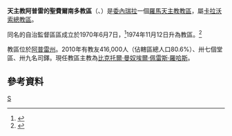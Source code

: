 {{Infobox Roman Catholic diocese
|Roman Catholic Diocese of = 天主教阿普雷的<br>聖費爾南多教區
|Latin name of diocese = Dioecesis Sancti Ferdinandi Apurensis
|image =  Apure in Venezuela.svg
|caption = 教區範圍
|location = [[委內瑞拉|委內瑞拉]]
|territory =[[阿普雷州|阿普雷州]]
|population =416,000
|rite = 拉丁禮
|patron = 
|province = 卡拉沃索
|established = 1954年
|cathedral = 嘉模聖母主教座堂
|副主教座堂 =
|leadership = 主教
|website =
|教宗 = 
|metropolitan =
|ordinary = 比克托爾·曼奴埃爾·佩雷斯·羅哈斯
|coadjutor bishop = 
|emeritus = 
}}

'''天主教阿普雷的聖費爾南多教區'''（{{lang-la|Dioecesis Sancti Ferdinandi Apurensis}}、{{lang-es|Diócesis de San Fernando de Apure}}）是[[委內瑞拉|委內瑞拉]]一個[[羅馬天主教|羅馬天主教]][[教區|教區]]，屬[[天主教卡拉沃索總教區|卡拉沃索總教區]]。

同名的自治監督區區成立於1970年6月7日，<ref>{{cite journal
|journal=[[宗座公報|宗座公報]]
|publisher=梵蒂岡出版社
|date=1954年
|volume=46
|title=''Providentissimo Redemptoris''
|page=643
|url=http://www.vatican.va/archive/aas/documents/AAS%2046%20%5B1954%5D%20-%20ocr.pdf
|access-date=2013-07-01
|archive-date=2013-09-03
|archive-url=https://web.archive.org/web/20130903002740/http://www.vatican.va/archive/aas/documents/AAS%2046%20%5B1954%5D%20-%20ocr.pdf
|dead-url=no
}}</ref>1974年11月12日升為教區。<ref>{{cite journal
|journal=[[宗座公報|宗座公報]]
|publisher=梵蒂岡出版社
|date=1975年
|volume=67
|title=''Sancti Ferdinandi Apurensis''
|page=85
|url=http://www.vatican.va/archive/aas/documents/AAS%2067%20%5B1975%5D%20-%20ocr.pdf
|access-date=2013-07-01
|archive-date=2016-03-03
|archive-url=https://web.archive.org/web/20160303191138/http://www.vatican.va/archive/aas/documents/AAS%2067%20%5B1975%5D%20-%20ocr.pdf
|dead-url=no
}}</ref>

教區位於[[阿普雷州|阿普雷州]]。2010年有教友416,000人（佔轄區總人口80.6%）、卅七個堂區、卅九名司鐸。現任教區主教為[[比克托爾·曼奴埃爾·佩雷斯·羅哈斯|比克托爾·曼奴埃爾·佩雷斯·羅哈斯]]。

==參考資料==
{{reflist}}
{{委內瑞拉天主教教區}}

[[Category:委內瑞拉天主教教區|S]]